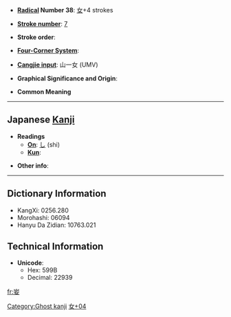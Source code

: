 * '''[[Wiktionary:Chinese radical index| Radical]] Number 38''': [[Wiktionary:Chinese radical index 女|女]]+4 strokes

* '''[[Wiktionary:Chinese total strokes index|Stroke number]]''': [[Wiktionary:Chinese total strokes index 7|7]]

* '''Stroke order''': 

* '''[[Wiktionary:Chinese four corner index|Four-Corner System]]''': 

* '''[[Wiktionary:Chinese Cangjie index|Cangjie input]]''': 山一女 (UMV)

* '''Graphical Significance and Origin''': 

* '''Common Meaning'''

----

== Japanese [[Kanji]] ==

* '''Readings'''
** '''[[On]]''': [[し]] (shi)
** '''[[Kun]]''': 

* '''Other info''':  

----

== Dictionary Information ==

* KangXi: 0256.280
* Morohashi: 06094
* Hanyu Da Zidian: 10763.021

== Technical Information ==

* '''Unicode''':
** Hex: 599B
** Decimal: 22939

[[Category:Ghost kanji]]
[[Category:Japanese-only CJKV Characters|女+04]]

[[fr:妛]]
